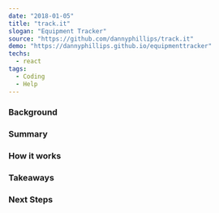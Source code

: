 ---
date: "2018-01-05"
title: "track.it"
slogan: "Equipment Tracker"
source: "https://github.com/dannyphillips/track.it"
demo: "https://dannyphillips.github.io/equipmenttracker"
techs:
  - react
tags:
  - Coding
  - Help
---

### Background

### Summary

### How it works

### Takeaways

### Next Steps